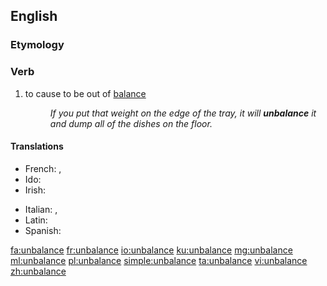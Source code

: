 ==English==

===Etymology===
{{prefix|un|balance|lang=en}}

===Verb===
{{en-verb|unbalances|unbalancing|unbalanced|unbalanced}}

# to cause to be out of [[balance]]
#: ''If you put that weight on the edge of the tray, it will '''unbalance''' it and dump all of the dishes on the floor.''

====Translations====
{{trans-top|to cause to be out of balance}}
* French: {{t+|fr|désaxer}}, {{t+|fr|déséquilibrer}}
* Ido: {{t+|io|desequilibrigar}}
* Irish: {{t|ga|éagothromaigh}}
{{trans-mid}}
* Italian: {{t+|it|squilibrare}}, {{t+|it|sbilanciare}}
* Latin: {{t+|la|commoveō}}
* Spanish: {{t+|es|desequilibrar}}
{{trans-bottom}}

[[fa:unbalance]]
[[fr:unbalance]]
[[io:unbalance]]
[[ku:unbalance]]
[[mg:unbalance]]
[[ml:unbalance]]
[[pl:unbalance]]
[[simple:unbalance]]
[[ta:unbalance]]
[[vi:unbalance]]
[[zh:unbalance]]